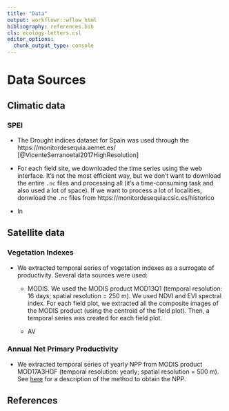 ```yaml
---
title: "Data"
output: workflowr::wflow_html
bibliography: references.bib
cls: ecology-letters.csl
editor_options:
  chunk_output_type: console
---
```


# Data Sources

## Climatic data
### SPEI

- The Drought indices dataset for Spain was used through the https://monitordesequia.aemet.es/ [@VicenteSerranoetal2017HighResolution]

- For each field site, we downloaded the time series using the web interface. It's not the most efficient way, but we don't want to download the entire `.nc` files and processing all (it's a time-consuming task and also used a lot of space). If we want to process a lot of localities, donwload the `.nc` files from https://monitordesequia.csic.es/historico 

- In


## Satellite data 

### Vegetation Indexes 

- We extracted temporal series of vegetation indexes as a surrogate of productivity. Several data sources were used: 

  - MODIS. We used the MODIS product MOD13Q1 (temporal resolution: 16 days; spatial resolution = 250 m). We used NDVI and EVI spectral index. For each field plot, we extracted all the composite images of the MODIS product (using the centroid of the field plot). Then, a temporal series was created for each field plot. 
  
  - AV     

### Annual Net Primary Productivity 

- We extracted temporal series of yearly NPP from MODIS product MOD17A3HGF (temporal resolution: yearly; spatial resolution = 500 m). See [here](https://lpdaac.usgs.gov/products/mod17a3hgfv006/) for a description of the method to obtain the NPP. 


## References
